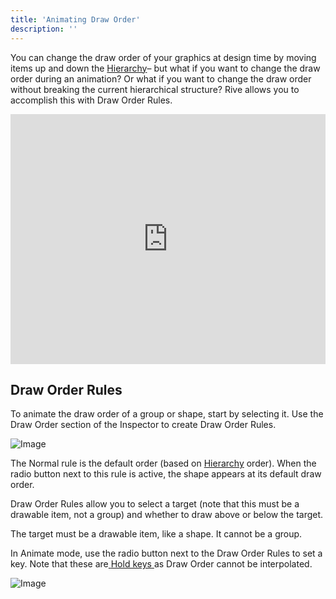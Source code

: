 ```yaml
---
title: 'Animating Draw Order'
description: ''
---
```


You can change the draw order of your graphics at design time by moving items up and down the [Hierarchy](../interface-overview/hierarchy)– but what if you want to change the draw order during an animation? Or what if you want to change the draw order without breaking the current hierarchical structure? Rive allows you to accomplish this with Draw Order Rules.

<iframe width="100%" height="400" src="https://www.youtube.com/embed/9gQkxPVPffs?si=3DBZrJvJ_l-vANno" title="YouTube video player" frameborder="0" allow="accelerometer; autoplay; clipboard-write; encrypted-media; gyroscope; picture-in-picture; web-share" referrerpolicy="strict-origin-when-cross-origin" allowfullscreen></iframe>

## Draw Order Rules

To animate the draw order of a group or shape, start by selecting it. Use the Draw Order section of the Inspector to create Draw Order Rules.

![Image](https://ucarecdn.com/426adab7-b1d3-47bc-bc42-c5cc397fa9d6/)

The Normal rule is the default order (based on [Hierarchy](../interface-overview/hierarchy) order). When the radio button next to this rule is active, the shape appears at its default draw order.

Draw Order Rules allow you to select a target (note that this must be a drawable item, not a group) and whether to draw above or below the target.

<Note>The target must be a drawable item, like a shape. It cannot be a group.</Note>

In Animate mode, use the radio button next to the Draw Order Rules to set a key. Note that these are[ ](https://app.outverse.com/rive/doc/interpolation-easing/docP9A6iGEsI)[Hold keys](https://app.outverse.com/rive/doc/interpolation-easing/docP9A6iGEsI)[ ](https://app.outverse.com/rive/doc/interpolation-easing/docP9A6iGEsI)as Draw Order cannot be interpolated.

![Image](https://ucarecdn.com/32925768-cbcf-461c-9fe1-b745bf90a34d/)